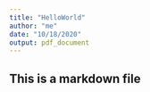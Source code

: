 ```yaml
---
title: "HelloWorld"
author: "me"
date: "10/18/2020"
output: pdf_document
---
```

## This is a markdown file

